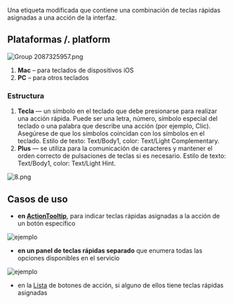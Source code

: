 Una etiqueta modificada que contiene una combinación de teclas rápidas asignadas a una acción de la interfaz.

## Plataformas /. **platform**

![Group 2087325957.png](/static/images/design/Hotkey/Group_2087325957.png)

1. **Mac** – para teclados de dispositivos iOS
2. **PC** – para otros teclados

### Estructura

1. **Tecla** — un símbolo en el teclado que debe presionarse para realizar una acción rápida. Puede ser una letra, número, símbolo especial del teclado o una palabra que describe una acción (por ejemplo, Clic). Asegúrese de que los símbolos coincidan con los símbolos en el teclado.
   Estilo de texto: Text/Body1, color: Text/Light Complementary.
2. **Plus** — se utiliza para la comunicación de caracteres y mantener el orden correcto de pulsaciones de teclas si es necesario.
   Estilo de texto: Text/Body1, color: Text/Light Hint.

![8.png](/static/images/design/Hotkey/8.png)

## Casos de uso

- **en [ActionTooltip](/design/guides/action-tooltip)**, para indicar teclas rápidas asignadas a la acción de un botón específico

![ejemplo](/static/images/design/Hotkey/example1.png)

- **en un panel de teclas rápidas separado** que enumera todas las opciones disponibles en el servicio

![ejemplo](/static/images/design/Hotkey/example2.png)

- en la [Lista](/design/guides/list-item) de botones de acción, si alguno de ellos tiene teclas rápidas asignadas
